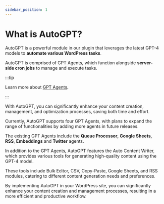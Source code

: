 ```yaml
---
sidebar_position: 1
---
```


# What is AutoGPT?

AutoGPT is a powerful module in our plugin that leverages the latest GPT-4 models to **automate various WordPress tasks**.

AutoGPT is comprised of GPT Agents, which function alongside **server-side cron jobs** to manage and execute tasks.

:::tip

Learn more about [GPT Agents](/docs/autogpt/gpt-agents).

:::

With AutoGPT, you can significantly enhance your content creation, management, and optimization processes, saving both time and effort.

Currently, AutoGPT supports four GPT Agents, with plans to expand the range of functionalities by adding more agents in future releases.

The existing GPT Agents include the **Queue Processor**, **Google Sheets**, **RSS**, **Embeddings** and **Twitter** agents.

In addition to the GPT Agents, AutoGPT features the Auto Content Writer, which provides various tools for generating high-quality content using the GPT-4 model.

These tools include Bulk Editor, CSV, Copy-Paste, Google Sheets, and RSS modules, catering to different content generation needs and preferences.

By implementing AutoGPT in your WordPress site, you can significantly enhance your content creation and management processes, resulting in a more efficient and productive workflow.